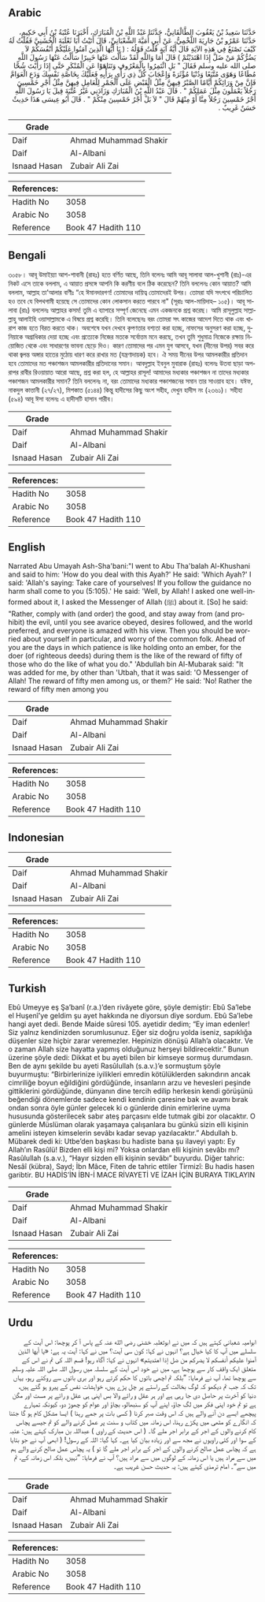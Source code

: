 ## Arabic


<div dir="rtl" lang="ar" style={{fontSize:'larger',backgroundColor:'#f8f9fa',padding:20}}>
حَدَّثَنَا سَعِيدُ بْنُ يَعْقُوبَ الطَّالْقَانِيُّ، حَدَّثَنَا عَبْدُ اللَّهِ بْنُ الْمُبَارَكِ، أَخْبَرَنَا عُتْبَةُ بْنُ أَبِي حَكِيمٍ، حَدَّثَنَا عَمْرُو بْنُ جَارِيَةَ اللَّخْمِيُّ، عَنْ أَبِي أُمَيَّةَ الشَّعْبَانِيِّ، قَالَ أَتَيْتُ أَبَا ثَعْلَبَةَ الْخُشَنِيَّ فَقُلْتُ لَهُ كَيْفَ تَصْنَعُ فِي هَذِهِ الآيَةِ قَالَ أَيَّةُ آيَةٍ قُلْتُ قَوْلُهُ ‏:‏ ‏(‏ يَا أَيُّهَا الَّذِينَ آمَنُوا عَلَيْكُمْ أَنْفُسَكُمْ لاَ يَضُرُّكُمْ مَنْ ضَلَّ إِذَا اهْتَدَيْتُمْ ‏)‏ قَالَ أَمَا وَاللَّهِ لَقَدْ سَأَلْتَ عَنْهَا خَبِيرًا سَأَلْتُ عَنْهَا رَسُولَ اللَّهِ صلى الله عليه وسلم فَقَالَ ‏"‏ بَلِ ائْتَمِرُوا بِالْمَعْرُوفِ وَتَنَاهَوْا عَنِ الْمُنْكَرِ حَتَّى إِذَا رَأَيْتَ شُحًّا مُطَاعًا وَهَوًى مُتَّبَعًا وَدُنْيَا مُؤْثَرَةً وَإِعْجَابَ كُلِّ ذِي رَأْىٍ بِرَأْيِهِ فَعَلَيْكَ بِخَاصَّةِ نَفْسِكَ وَدَعِ الْعَوَامَّ فَإِنَّ مِنْ وَرَائِكُمْ أَيَّامًا الصَّبْرُ فِيهِنَّ مِثْلُ الْقَبْضِ عَلَى الْجَمْرِ لِلْعَامِلِ فِيهِنَّ مِثْلُ أَجْرِ خَمْسِينَ رَجُلاً يَعْمَلُونَ مِثْلَ عَمَلِكُمْ ‏"‏ ‏.‏ قَالَ عَبْدُ اللَّهِ بْنُ الْمُبَارَكِ وَزَادَنِي غَيْرُ عُتْبَةَ قِيلَ يَا رَسُولَ اللَّهِ أَجْرُ خَمْسِينَ رَجُلاً مِنَّا أَوْ مِنْهُمْ قَالَ ‏"‏ لاَ بَلْ أَجْرُ خَمْسِينَ مِنْكُمْ ‏"‏ ‏.‏ قَالَ أَبُو عِيسَى هَذَا حَدِيثٌ حَسَنٌ غَرِيبٌ ‏.‏
</div>
<div style={{backgroundColor:'#f8f9fa',padding:20, marginBottom: 10}}><table> <thead> <tr> <th>Grade</th> <th></th> </tr> </thead> <tbody> <tr><td>Daif</td><td>Ahmad Muhammad Shakir</td></tr><tr><td>Daif</td><td>Al-Albani</td></tr><tr><td>Isnaad Hasan</td><td>Zubair Ali Zai</td></tr></tbody></table><table> <thead> <tr> <th>References:</th> <th></th> </tr> </thead> <tbody><tr><td>Hadith No</td><td>3058</td></tr><tr><td>Arabic No</td><td>3058</td></tr><tr><td>Reference</td><td>Book 47 Hadith 110</td></tr></tbody></table></div>

## Bengali


<div dir="ltr" lang="bn" style={{fontSize:'larger',backgroundColor:'#f8f9fa',padding:20}}>
৩০৫৮। আবূ উমাইয়্যা আশ-শাবানী (রাহঃ) হতে বর্ণিত আছে, তিনি বলেনঃ আমি আবূ সালাবা আল-খুশানী (রাঃ)-এর নিকট এসে তাকে বললাম, এ আয়াত প্রসঙ্গে আপনি কি করণীয় বলে ঠিক করেছেন? তিনি বললেনঃ কোন আয়াত? আমি বললাম, আল্লাহ তা'আলার বাণীঃ “হে ঈমানদারগণ! তোমাদের দায়িত্ব তোমাদেরই উপর। তোমরা যদি সৎপথে পরিচালিত হও তবে যে বিপথগামী হয়েছে সে তোমাদের কোন লোকসান করতে পারবে না" (সূরাঃ আল-মায়িদাহ– ১০৫)। আবূ সালাবা (রাঃ) বললেনঃ আল্লাহর কসম! তুমি এ ব্যাপারে সম্পূর্ণ জেনেছে এমন একজনকে প্রশ্ন করেছ। আমি রাসূলুল্লাহ সাল্লাল্লাহু আলাইহি ওয়াসাল্লামকে এ বিষয়ে প্রশ্ন করেছি। তিনি বলেছেনঃ বরং তোমরা সৎ কাজের আদেশ দিতে থাক এবং খারাপ কাজ হতে বিরত করতে থাক। অবশেষে যখন দেখবে কৃপণতার বশ্যতা করা হচ্ছে, নাফসের অনুসরণ করা হচ্ছে, দুনিয়াকে অগ্রাধিকার দেয়া হচ্ছে এবং প্রত্যেকে নিজের মতকে সর্বোত্তম মনে করছে, তখন তুমি শুধুমাত্র নিজেকে রক্ষায় নিয়োজিত থেকে এবং সাধারণের ভাবনা ছেড়ে দিও। কারণ তোমাদের পর এমন যুগ আসবে, যখন (দীনের উপর) সবর করে থাকা জ্বলন্ত অঙ্গার হাতের মুঠোয় ধারণ করে রাখার মত (যন্ত্রণাদায়ক) হবে। ঐ সময় দীনের উপর আমলকারীর প্রতিদান হবে তোমাদের মত পঞ্চাশজন আমলকারীর প্রতিদানের সমান। আবদুল্লাহ ইবনুল মুবারাক (রাহঃ) বলেনঃ উতবা ছাড়া অপরাপর রাবীর রিওয়ায়াত আরো আছে, প্রশ্ন করা হল, হে আল্লাহর রাসূল! আমাদের মধ্যকার পঞ্চাশজন না তাদের মধ্যকার পঞ্চাশজন আমলকারীর সমান? তিনি বললেনঃ না, বরং তোমাদের মধ্যকার পঞ্চাশজনের সমান তার সাওয়াব হবে। যঈফ, নাকদুল কাত্তানী (২৭/২৭), মিশকাত (৫১৪৪) কিন্তু হাদীসের কিছু অংশ সহীহ, দেখুন হাদীস নং (২৩৬১)। সহীহা (৫৯৪) আবূ ঈসা বলেনঃ এ হাদীসটি হাসান গারীব।
</div>
<div style={{backgroundColor:'#f8f9fa',padding:20, marginBottom: 10}}><table> <thead> <tr> <th>Grade</th> <th></th> </tr> </thead> <tbody> <tr><td>Daif</td><td>Ahmad Muhammad Shakir</td></tr><tr><td>Daif</td><td>Al-Albani</td></tr><tr><td>Isnaad Hasan</td><td>Zubair Ali Zai</td></tr></tbody></table><table> <thead> <tr> <th>References:</th> <th></th> </tr> </thead> <tbody><tr><td>Hadith No</td><td>3058</td></tr><tr><td>Arabic No</td><td>3058</td></tr><tr><td>Reference</td><td>Book 47 Hadith 110</td></tr></tbody></table></div>

## English


<div dir="ltr" lang="en" style={{fontSize:'larger',backgroundColor:'#f8f9fa',padding:20}}>
Narrated Abu Umayah Ash-Sha'bani:"I went to Abu Tha'balah Al-Khushani and said to him: 'How do you deal with this Ayah?' He said: 'Which Ayah?' I said: 'Allah's saying: Take care of yourselves! If you follow the guidance no harm shall come to you (5:105).' He said: 'Well, by Allah! I asked one well-informed about it, I asked the Messenger of Allah (ﷺ) about it. [So] he said: "Rather, comply with (and order) the good, and stay away from (and prohibit) the evil, until you see avarice obeyed, desires followed, and the world preferred, and everyone is amazed with his view. Then you should be worried about yourself in particular, and worry of the common folk. Ahead of you are the days in which patience is like holding onto an ember, for the doer (of righteous deeds) during them is the like of the reward of fifty of those who do the like of what you do." 'Abdullah bin Al-Mubarak said: "It was added for me, by other than 'Utbah, that it was said: 'O Messenger of Allah! The reward of fifty men among us, or them?' He said: 'No! Rather the reward of fifty men among you
</div>
<div style={{backgroundColor:'#f8f9fa',padding:20, marginBottom: 10}}><table> <thead> <tr> <th>Grade</th> <th></th> </tr> </thead> <tbody> <tr><td>Daif</td><td>Ahmad Muhammad Shakir</td></tr><tr><td>Daif</td><td>Al-Albani</td></tr><tr><td>Isnaad Hasan</td><td>Zubair Ali Zai</td></tr></tbody></table><table> <thead> <tr> <th>References:</th> <th></th> </tr> </thead> <tbody><tr><td>Hadith No</td><td>3058</td></tr><tr><td>Arabic No</td><td>3058</td></tr><tr><td>Reference</td><td>Book 47 Hadith 110</td></tr></tbody></table></div>

## Indonesian


<div dir="ltr" lang="id" style={{fontSize:'larger',backgroundColor:'#f8f9fa',padding:20}}>

</div>
<div style={{backgroundColor:'#f8f9fa',padding:20, marginBottom: 10}}><table> <thead> <tr> <th>Grade</th> <th></th> </tr> </thead> <tbody> <tr><td>Daif</td><td>Ahmad Muhammad Shakir</td></tr><tr><td>Daif</td><td>Al-Albani</td></tr><tr><td>Isnaad Hasan</td><td>Zubair Ali Zai</td></tr></tbody></table><table> <thead> <tr> <th>References:</th> <th></th> </tr> </thead> <tbody><tr><td>Hadith No</td><td>3058</td></tr><tr><td>Arabic No</td><td>3058</td></tr><tr><td>Reference</td><td>Book 47 Hadith 110</td></tr></tbody></table></div>

## Turkish


<div dir="ltr" lang="tr" style={{fontSize:'larger',backgroundColor:'#f8f9fa',padding:20}}>
Ebû Umeyye eş Şa’banî (r.a.)’den rivâyete göre, şöyle demiştir: Ebû Sa’lebe el Huşenî’ye geldim şu ayet hakkında ne diyorsun diye sordum. Ebû Sa’lebe hangi ayet dedi. Bende Maide sûresi 105. ayetidir dedim; “Ey iman edenler! Siz yalnız kendinizden sorumlusunuz. Eğer siz doğru yolda iseniz, sapıklığa düşenler size hiçbir zarar veremezler. Hepinizin dönüşü Allah’a olacaktır. Ve o zaman Allah size hayatta yapmış olduğunuz herşeyi bildirecektir.” Bunun üzerine şöyle dedi: Dikkat et bu ayeti bilen bir kimseye sormuş durumdasın. Ben de aynı şekilde bu ayeti Rasûlullah (s.a.v.)’e sormuştum şöyle buyurmuştu: “Birbirlerinize iyilikleri emredin kötülüklerden sakındırın ancak cimriliğe boyun eğildiğini gördüğünde, insanların arzu ve hevesleri peşinde gittiklerini gördüğünde, dünyanın dine tercih edilip herkesin kendi görüşünü beğendiği dönemlerde sadece kendi kendinin çaresine bak ve avamı bırak ondan sonra öyle günler gelecek ki o günlerde dinin emirlerine uyma hususunda gösterilecek sabır ateş parçasını elde tutmak gibi zor olacaktır. O günlerde Müslüman olarak yaşamaya çalışanlara bu günkü sizin elli kişinin amelini isteyen kimselerin sevâbı kadar sevap yazılacaktır.” Abdullah b. Mübarek dedi ki: Utbe’den başkası bu hadiste bana şu ilaveyi yaptı: Ey Allah’ın Rasûlü! Bizden elli kişi mi? Yoksa onlardan elli kişinin sevâbı mı? Rasûlullah (s.a.v.), “Hayır sizden elli kişinin sevâbı” buyurdu. Diğer tahric: Nesâî (kübra), Sayd; İbn Mâce, Fiten de tahric ettiler Tirmizî: Bu hadis hasen garibtir. BU HADİS’İN İBN-İ MACE RİVAYETİ VE İZAH İÇİN BURAYA TIKLAYIN
</div>
<div style={{backgroundColor:'#f8f9fa',padding:20, marginBottom: 10}}><table> <thead> <tr> <th>Grade</th> <th></th> </tr> </thead> <tbody> <tr><td>Daif</td><td>Ahmad Muhammad Shakir</td></tr><tr><td>Daif</td><td>Al-Albani</td></tr><tr><td>Isnaad Hasan</td><td>Zubair Ali Zai</td></tr></tbody></table><table> <thead> <tr> <th>References:</th> <th></th> </tr> </thead> <tbody><tr><td>Hadith No</td><td>3058</td></tr><tr><td>Arabic No</td><td>3058</td></tr><tr><td>Reference</td><td>Book 47 Hadith 110</td></tr></tbody></table></div>

## Urdu


<div dir="rtl" lang="ur" style={{fontSize:'larger',backgroundColor:'#f8f9fa',padding:20}}>
ابوامیہ شعبانی کہتے ہیں کہ میں نے ابوثعلبہ خشنی رضی الله عنہ کے پاس آ کر پوچھا: اس آیت کے سلسلے میں آپ کا کیا خیال ہے؟ انہوں نے کہا: کون سی آیت؟ میں نے کہا: آیت یہ ہے: «يا أيها الذين آمنوا عليكم أنفسكم لا يضركم من ضل إذا اهتديتم» انہوں نے کہا: آگاہ رہو! قسم اللہ کی تم نے اس کے متعلق ایک واقف کار سے پوچھا ہے، میں نے خود اس آیت کے سلسلہ میں رسول اللہ صلی اللہ علیہ وسلم سے پوچھا تھا، آپ نے فرمایا: ”بلکہ تم اچھی باتوں کا حکم کرتے رہو اور بری باتوں سے روکتے رہو، یہاں تک کہ جب تم دیکھو کہ لوگ بخالت کے راستے پر چل پڑے ہیں، خواہشات نفس کے پیرو ہو گئے ہیں، دنیا کو آخرت پر حاصل دی جا رہی ہے اور ہر عقل و رائے والا بس اپنی ہی عقل و رائے پر مست اور مگن ہے تو تم خود اپنی فکر میں لگ جاؤ، اپنے آپ کو سنبھالو، بچاؤ اور عوام کو چھوڑ دو، کیونکہ تمہارے پیچھے ایسے دن آنے والے ہیں کہ اس وقت صبر کرنا ( کسی بات پر جمے رہنا ) ایسا مشکل کام ہو گا جتنا کہ انگارے کو مٹھی میں پکڑے رہنا، اس زمانہ میں کتاب و سنت پر عمل کرنے والے کو تم جیسے پچاس کام کرنے والوں کے اجر کے برابر اجر ملے گا۔ ( اس حدیث کے راوی ) عبداللہ بن مبارک کہتے ہیں: عتبہ کے سوا اور کئی راویوں نے مجھ سے اور زیادہ بیان کیا ہے۔ کہا گیا: اللہ کے رسول! ( ابھی آپ نے جو بتایا ہے کہ پچاس عمل صالح کرنے والوں کے اجر کے برابر اجر ملے گا تو ) یہ پچاس عمل صالح کرنے والے ہم میں سے مراد ہیں یا اس زمانہ کے لوگوں میں سے مراد ہیں؟ آپ نے فرمایا: ”نہیں، بلکہ اس زمانہ کے، تم میں سے“۔ امام ترمذی کہتے ہیں: یہ حدیث حسن غریب ہے۔
</div>
<div style={{backgroundColor:'#f8f9fa',padding:20, marginBottom: 10}}><table> <thead> <tr> <th>Grade</th> <th></th> </tr> </thead> <tbody> <tr><td>Daif</td><td>Ahmad Muhammad Shakir</td></tr><tr><td>Daif</td><td>Al-Albani</td></tr><tr><td>Isnaad Hasan</td><td>Zubair Ali Zai</td></tr></tbody></table><table> <thead> <tr> <th>References:</th> <th></th> </tr> </thead> <tbody><tr><td>Hadith No</td><td>3058</td></tr><tr><td>Arabic No</td><td>3058</td></tr><tr><td>Reference</td><td>Book 47 Hadith 110</td></tr></tbody></table></div>